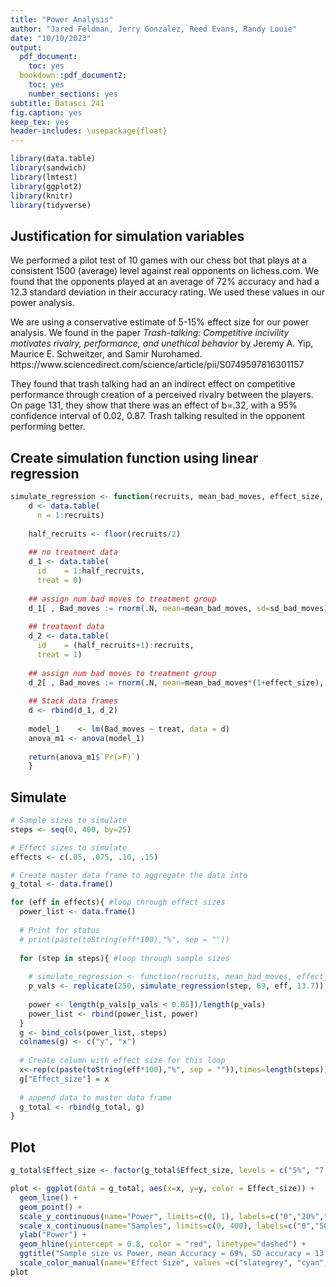 ```yaml
---
title: "Power Analysis"
author: "Jared Feldman, Jerry Gonzalez, Reed Evans, Randy Louie"
date: "10/10/2023"
output:
  pdf_document:
    toc: yes
  bookdown::pdf_document2:
    toc: yes
    number_sections: yes
subtitle: Datasci 241
fig.caption: yes
keep_tex: yes
header-includes: \usepackage{float}
---
```


\newpage
\setcounter{page}{1}

```r
library(data.table)
library(sandwich)
library(lmtest)
library(ggplot2)
library(knitr)
library(tidyverse)
```
## Justification for simulation variables
We performed a pilot test of 10 games with our chess bot that plays at a consistent 1500 (average) level against real opponents on lichess.com.  We found that the opponents played at an average of 72% accuracy and had a 12.3 standard deviation in their accuracy rating.  We used these values in our power analysis.  

We are using a conservative estimate of 5-15% effect size for our power analysis.  We found in the paper *Trash-talking: Competitive incivility motivates rivalry, performance, and unethical behavior* by Jeremy A. Yip, Maurice E. Schweitzer, and Samir Nurohamed.  https://www.sciencedirect.com/science/article/pii/S0749597816301157 

They found that trash talking had an an indirect effect on competitive performance through creation of a perceived rivalry between the players. On page 131, they show that there was an effect of b=.32, with a 95% confidence interval of 0.02, 0.87. Trash talking resulted in the opponent performing better.  

## Create simulation function using linear regression
```r
simulate_regression <- function(recruits, mean_bad_moves, effect_size, sd_bad_moves){
    d <- data.table(
      n = 1:recruits)
    
    half_recruits <- floor(recruits/2)
    
    ## no treatment data 
    d_1 <- data.table(
      id    = 1:half_recruits, 
      treat = 0)
    
    ## assign num bad moves to treatment group
    d_1[ , Bad_moves := rnorm(.N, mean=mean_bad_moves, sd=sd_bad_moves)]
    
    ## treatment data 
    d_2 <- data.table(
      id    = (half_recruits+1):recruits, 
      treat = 1)
    
    ## assign num bad moves to treatment group
    d_2[ , Bad_moves := rnorm(.N, mean=mean_bad_moves*(1+effect_size), sd=sd_bad_moves)]
    
    ## Stack data frames 
    d <- rbind(d_1, d_2)
    
    model_1    <- lm(Bad_moves ~ treat, data = d)
    anova_m1 <- anova(model_1)
    
    return(anova_m1$`Pr(>F)`)
    }

```

## Simulate
```r
# Sample sizes to simulate
steps <- seq(0, 400, by=25)

# Effect sizes to simulate
effects <- c(.05, .075, .10, .15)

# Create master data frame to aggregate the data into
g_total <- data.frame()

for (eff in effects){ #loop through effect sizes
  power_list <- data.frame()
  
  # Print for status
  # print(paste(toString(eff*100),"%", sep = ""))
  
  for (step in steps){ #loop through sample sizes 
    
    # simulate_regression <- function(recruits, mean_bad_moves, effect_size, sd_bad_moves)
    p_vals <- replicate(250, simulate_regression(step, 69, eff, 13.7))
    
    power <- length(p_vals[p_vals < 0.05])/length(p_vals)
    power_list <- rbind(power_list, power)
  }
  g <- bind_cols(power_list, steps)
  colnames(g) <- c("y", "x")
 
  # Create column with effect size for this loop 
  x<-rep(c(paste(toString(eff*100),"%", sep = "")),times=length(steps))
  g["Effect_size"] = x
  
  # append data to master data frame
  g_total <- rbind(g_total, g)
}
```
## Plot
```r
g_total$Effect_size <- factor(g_total$Effect_size, levels = c("5%", "7.5%", "10%", "15%"))

plot <- ggplot(data = g_total, aes(x=x, y=y, color = Effect_size)) + 
  geom_line() + 
  geom_point() +
  scale_y_continuous(name="Power", limits=c(0, 1), labels=c("0","20%","40%", "60%","80%","100%"), breaks=seq(0,1,.20)) +
  scale_x_continuous(name="Samples", limits=c(0, 400), labels=c("0","50","100", "150","200","250","300","350", "400"), breaks=seq(0,400,50)) +
  ylab("Power") + 
  geom_hline(yintercept = 0.8, color = "red", linetype="dashed") +
  ggtitle("Sample size vs Power, mean Accuracy = 69%, SD accuracy = 13.8") +
  scale_color_manual(name="Effect Size", values =c("slategrey", "cyan", "royalblue", "purple"))
plot
```


